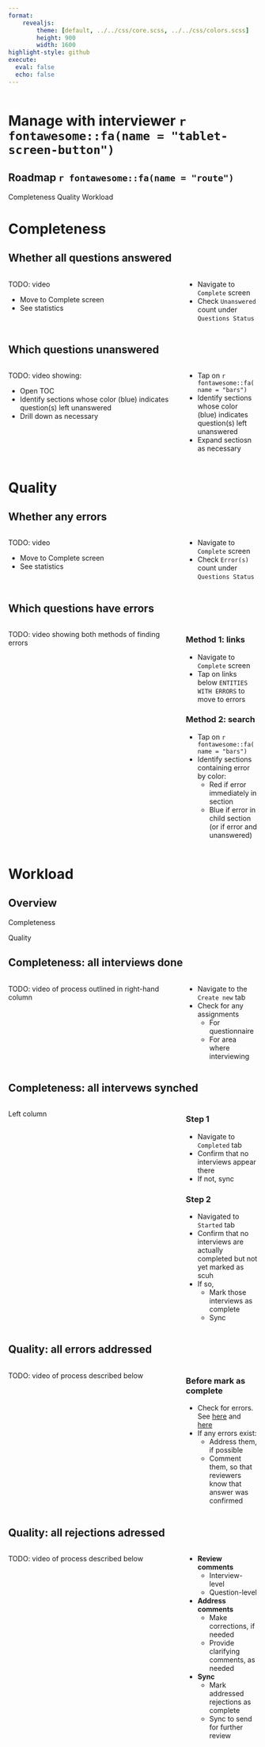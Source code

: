 ```yaml
---
format: 
    revealjs: 
        theme: [default, ../../css/core.scss, ../../css/colors.scss]
        height: 900
        width: 1600
highlight-style: github
execute: 
  eval: false
  echo: false
---
```


```r

```

# Manage with interviewer `r fontawesome::fa(name = "tablet-screen-button")` {background-color=var(--suso)}

## Roadmap `r fontawesome::fa(name = "route")` {.suso}

Completeness
Quality
Workload


# Completeness {background-color=var(--s1)}

## Whether all questions answered {.t1}

:::: {.columns}

::: {.column width="70%"}

TODO: video

- Move to Complete screen
- See statistics

:::

::: {.column width="30%"}

- Navigate to `Complete` screen
- Check `Unanswered` count under `Questions Status`

<!-- TODO: check how UI labelled in latest Interviewer -->

:::

::::

## Which questions unanswered {.t1}

:::: {.columns}

::: {.column width="70%"}

TODO: video showing:

- Open TOC
- Identify sections whose color (blue) indicates question(s) left unanswered
- Drill down as necessary

:::

::: {.column width="30%"}

- Tap on `r fontawesome::fa(name = "bars")`
- Identify sections whose color (blue) indicates question(s) left unanswered
- Expand sectiosn as necessary

:::

::::

# Quality {background-color=var(--s2)}

## Whether any errors {.t2}

:::: {.columns}

::: {.column width="70%"}

TODO: video

- Move to Complete screen
- See statistics

:::

::: {.column width="30%"}

- Navigate to `Complete` screen
- Check `Error(s)` count under `Questions Status`

:::

::::

## Which questions have errors {.t2}

:::: {.columns}

::: {.column width="70%"}

TODO: video showing both methods of finding errors

:::

::: {.column width="30%"}

### Method 1: links

- Navigate to `Complete` screen
- Tap on links below `ENTITIES WITH ERRORS` to move to errors

### Method 2: search

- Tap on `r fontawesome::fa(name = "bars")`
- Identify sections containing error by color:
    - Red if error immediately in section
    - Blue if error in child section (or if error and unanswered)

:::

::::

# Workload {background-color=var(--s3)}

<!-- Not sure if this is the right breakdown -->
<!-- 

Alternate/complementary framing

- Complete
  - All assignments
  - All started interviews
  - All completed interviews synced
- Quality
  - Rejected back to interviewer

 -->

## Overview {.t3}

::: {.box .box-3}
Completeness
:::

::: {.box .box-3}
Quality
:::

## Completeness: all interviews done {.t3}

:::: {.columns}

::: {.column width="70%"}

TODO: video of process outlined in right-hand column

:::

::: {.column width="30%"}

- Navigate to the `Create new` tab
- Check for any assignments
  - For questionnaire
  - For area where interviewing

:::

::::

## Completeness: all intervews synched {.t3}

:::: {.columns}

::: {.column width="70%"}
Left column
:::

::: {.column width="30%"}

### Step 1

- Navigate to `Completed` tab
- Confirm that no interviews appear there
- If not, sync

### Step 2

- Navigated to `Started` tab
- Confirm that no interviews are actually completed but not yet marked as scuh
- If so,
  - Mark those interviews as complete
  - Sync

:::

::::

## Quality: all errors addressed {.t3}

:::: {.columns}

::: {.column width="70%"}

TODO: video of process described below

:::

::: {.column width="30%"}

### Before mark as complete

- Check for errors. See [here](#whether-any-errors) and [here](#which-questions-have-errors)
- If any errors exist:
  - Address them, if possible
  - Comment them, so that reviewers know that answer was confirmed

:::

::::

## Quality: all rejections adressed {.t3}

:::: {.columns}

::: {.column width="70%"}

TODO: video of process described below

:::

::: {.column width="30%"}

- **Review comments**
  - Interview-level
  - Question-level
- **Address comments**
  - Make corrections, if needed
  - Provide clarifying comments, as needed
- **Sync**
  - Mark addressed rejections as complete
  - Sync to send for further review

:::

::::

